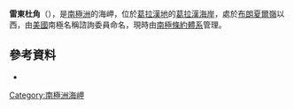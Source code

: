 {{coord|65|12|S|64|6|W|display=title}}

'''雷東杜角'''（{{lang-en|Redondo Point}}），是[[南極洲|南極洲]]的海岬，位於[[葛拉漢地|葛拉漢地]]的[[葛拉漢海岸|葛拉漢海岸]]，處於[[布朗夏爾嶺|布朗夏爾嶺]]以西，由[[美國|美國]]南極名稱諮詢委員命名，現時由[[南極條約體系|南極條約體系]]管理。

==參考資料==
*{{usgs-gazetteer}}

{{DEFAULTSORT:Redondo Point}}
[[Category:南極洲海岬|Category:南極洲海岬]]


{{GrahamCoast-geo-stub}}